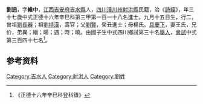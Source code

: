 {{明清人物信息框
| 姓名 = 劉逈
| 原名 =
| 圖片名稱= 
| 圖片大小 =
| 圖片說明 = 
| 最高職務 =
| 國家 = 大明 
| 爵位 =
| 籍貫 = [[江西|江西]][[吉安府|吉安府]][[吉水縣|吉水縣]]
| 族裔 = 
| 旗籍 = 
| 字號 = 
| 諡號 =
| 出生日期 = 九月十五日
| 出生地點 =  
| 逝世日期 = 卒年不詳 
| 逝世地點 =
| 墓葬 =
| 配偶 = 王氏
| 親屬 = 曾祖[[劉長器|劉長器]]，祖[[劉持漢|劉持漢]]，父[[劉賢_(射洪)|劉賢]]，母楊氏
| 出身 =
* 正德十六年辛巳科同進士出身
| 經歷 =
| 著作 = 
}}
'''劉逈'''{{BD|1485年||？年||}}，字'''維中'''，[[江西|江西]][[吉安府|吉安府]][[吉水縣|吉水縣]]人，[[四川|四川]][[潼川州|潼川州]][[射洪縣|射洪縣]]民籍，治《[[詩經|詩經]]》，年三十七歲中式正德十六年辛巳科第三甲第一百一十八名進士。九月十五日生，行二，曾祖[[劉長器|劉長器]]；祖[[劉持漢|劉持漢]]，壽官；父[[劉賢_(射洪)|劉賢]]，癸丑進士；母楊氏。[[具慶下|具慶下]]，妻王氏，兄价，弟異；縉；暘；遇；時；曉。由國子生中式四川鄉試第三十名[[舉人|舉人]]，[[會試|會試]]中式第三百四十七名<ref>《正德十六年辛巳科登科錄》</ref>。

== 参考资料 ==
{{reflist}}

{{正德十六年辛巳科殿试金榜}}

{{Authority control}}

{{DEFAULTSORT:}}
[[Category:吉水人|Category:吉水人]]
[[Category:射洪人|Category:射洪人]]
[[Category:劉姓|Category:劉姓]]


{{明朝人物小作品}}